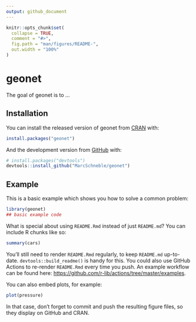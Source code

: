 ```yaml
---
output: github_document
---
```


<!-- README.md is generated from README.Rmd. Please edit that file -->

```r
knitr::opts_chunk$set(
  collapse = TRUE,
  comment = "#>",
  fig.path = "man/figures/README-",
  out.width = "100%"
)
```

# geonet

<!-- badges: start -->
<!-- badges: end -->

The goal of geonet is to ...

## Installation

You can install the released version of geonet from [CRAN](https://CRAN.R-project.org) with:

``` r
install.packages("geonet")
```

And the development version from [GitHub](https://github.com/) with:

``` r
# install.packages("devtools")
devtools::install_github("MarcSchneble/geonet")
```
## Example

This is a basic example which shows you how to solve a common problem:

```r
library(geonet)
## basic example code
```

What is special about using `README.Rmd` instead of just `README.md`? You can include R chunks like so:

```r
summary(cars)
```

You'll still need to render `README.Rmd` regularly, to keep `README.md` up-to-date. `devtools::build_readme()` is handy for this. You could also use GitHub Actions to re-render `README.Rmd` every time you push. An example workflow can be found here: <https://github.com/r-lib/actions/tree/master/examples>.

You can also embed plots, for example:

```r
plot(pressure)
```

In that case, don't forget to commit and push the resulting figure files, so they display on GitHub and CRAN.

